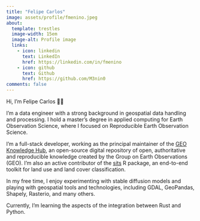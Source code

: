 ```yaml
---
title: "Felipe Carlos"
image: assets/profile/fmenino.jpeg
about:
  template: trestles
  image-width: 15em
  image-alt: Profile image
  links:
    - icon: linkedin
      text: LinkedIn
      href: https://linkedin.com/in/fmenino
    - icon: github
      text: Github
      href: https://github.com/M3nin0
comments: false
---
```


:::{#hero-heading}

Hi, I'm Felipe Carlos 👋🏾

I'm a data engineer with a strong background in geospatial data handling and processing. I hold a master's degree in applied computing for Earth Observation Science, where I focused on Reproducible Earth Observation Science.

I'm a full-stack developer, working as the principal maintainer of the [GEO Knowledge Hub](https://github.com/geo-knowledge-hub/geo-knowledge-hub), an open-source digital repository of open, authoritative and reproducible knowledge created by the Group on Earth Observations (GEO). I'm also an active contributor of the [sits](https://github.com/e-sensing/sits) R package, an end-to-end toolkit for land use and land cover classification.

In my free time, I enjoy experimenting with stable diffusion models and playing with geospatial tools and technologies, including GDAL, GeoPandas, Shapely, Rasterio, and many others. 

Currently, I'm learning the aspects of the integration between Rust and Python.

:::
